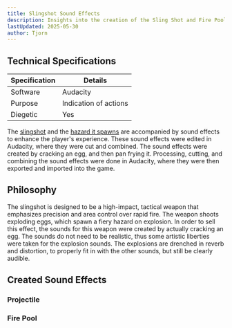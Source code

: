```yaml
---
title: Slingshot Sound Effects
description: Insights into the creation of the Sling Shot and Fire Pool sound effects
lastUpdated: 2025-05-30
author: Tjorn
---
```



## Technical Specifications

| Specification | Details               |
| ------------- | --------------------- |
| Software      | Audacity              |
| Purpose       | Indication of actions |
| Diegetic      | Yes                   |

The [slingshot](/fowl-play/gameplay/combat/ranged-combat/weapons/slingshot) and the [hazard it spawns](/fowl-play/gameplay/combat/hazards/fire-pool) are accompanied by sound effects to enhance the player's experience. These sound effects were edited in Audacity, where they were cut and combined.
The sound effects were created by cracking an egg, and then pan frying it. Processing, cutting, and combining the sound effects were done in Audacity, where they were then exported and imported into the game.

## Philosophy

The slingshot is designed to be a high-impact, tactical weapon that emphasizes precision and area control over rapid fire. The weapon shoots exploding eggs, which spawn a fiery hazard on explosion. In order to sell this effect, the sounds for this weapon were created by actually cracking an egg. The sounds do not need to be realistic, thus some artistic liberties were taken for the explosion sounds. The explosions are drenched in reverb and distortion, to properly fit in with the other sounds, but still be clearly audible.

## Created Sound Effects

### Projectile

<AudioPlayer
  src="/sfx/slingshot/egg_cracking1.ogg"
  description="Sounds created by cracking an egg, with some slight audio touchups."
  title="Egg Cracking 1"
/>

<AudioPlayer
  src="/sfx/slingshot/egg_cracking2.ogg"
  description="Sounds created by cracking an egg, with some slight audio touchups."
  title="Egg Cracking 2"
/>

<AudioPlayer
  src="/sfx/slingshot/egg_cracking3.ogg"
  description="Sounds created by cracking an egg, with some slight audio touchups."
  title="Egg Cracking 3"
/>

<AudioPlayer
  src="/sfx/slingshot/explosion_1.ogg"
  description="Distorted sound of an egg cracking, the cutting board being slammed."
  title="Explosion 1"
/>

<AudioPlayer
  src="/sfx/slingshot/explosion_2.ogg"
  description="Distorted sound of the cutting board being slammed, and the egg frying in the pan. Makes use of reversed audio clips."
  title="Explosion 2"
/>

### Fire Pool

<AudioPlayer
  src="/sfx/slingshot/egg_cooking.ogg"
  description="The sound of an egg being pan fried, with some slight audio touchups."
  title="Egg Cooking"
/>
